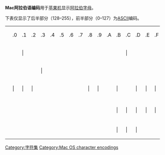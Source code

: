 '''Mac阿拉伯语编码'''用于[[苹果机|苹果机]]显示[[阿拉伯字母|阿拉伯字母]]。

下表仅显示了后半部分（128–255），前半部分（0–127）为[[ASCII|ASCII]]编码。

{| {{chset-tableformat}}
|-
| width="4%" |
! width="6%" | .0 || width="6%" | .1
! width="6%" | .2 || width="6%" | .3
! width="6%" | .4 || width="6%" | .5
! width="6%" | .6 || width="6%" | .7
! width="6%" | .8 || width="6%" | .9
! width="6%" | .A || width="6%" | .B
! width="6%" | .C || width="6%" | .D
! width="6%" | .E || width="6%" | .F
|-
!{{chset-left|8}}
|{{chset-cell|00C4}}
|{{chset-color-punct}}|{{chset-cell|00A0}}
|{{chset-cell|00C7}}
|{{chset-cell|00C9}}
|{{chset-cell|00D1}}
|{{chset-cell|00D6}}
|{{chset-cell|00DC}}
|{{chset-cell|00E1}}
|{{chset-cell|00E0}}
|{{chset-cell|00E2}}
|{{chset-cell|00E4}}
|{{chset-cell|06BA}}
|{{chset-color-punct}}|{{chset-cell|00AB}}
|{{chset-cell|00E7}}
|{{chset-cell|00E9}}
|{{chset-cell|00E8}}
|-
!{{chset-left|9}}
|{{chset-cell|00EA}}
|{{chset-cell|00EB}}
|{{chset-cell|00ED}}
|{{chset-color-punct}}|{{chset-cell|2026}}
|{{chset-cell|00EE}}
|{{chset-cell|00EF}}
|{{chset-cell|00F1}}
|{{chset-cell|00F3}}
|{{chset-cell|00BB}}
|{{chset-cell|00F4}}
|{{chset-cell|00F6}}
|{{chset-cell|00F7}}
|{{chset-cell|00FA}}
|{{chset-cell|00F9}}
|{{chset-cell|00FB}}
|{{chset-cell|00FC}}
|-
!{{chset-left|A}}
|{{chset-color-punct}}|{{chset-cell|0020}}
|{{chset-color-punct}}|{{chset-cell|0021}}
|{{chset-color-punct}}|{{chset-cell|0022}}
|{{chset-cell|0023}}
|{{chset-cell|0024}}
|{{chset-cell|066A}}
|{{chset-cell|0026}}
|{{chset-cell|0027}}
|{{chset-color-punct}}|{{chset-cell|0028}}
|{{chset-color-punct}}|{{chset-cell|0029}}
|{{chset-cell|002A}}
|{{chset-color-punct}}|{{chset-cell|002B}}
|{{chset-cell|060C}}
|{{chset-color-punct}}|{{chset-cell|002D}}
|{{chset-color-punct}}|{{chset-cell|002E}}
|{{chset-color-punct}}|{{chset-cell|002F}}
|-
!{{chset-left|B}}
|{{chset-cell|0660}}
|{{chset-cell|0661}}
|{{chset-cell|0662}}
|{{chset-cell|0663}}
|{{chset-cell|0664}}
|{{chset-cell|0665}}
|{{chset-cell|0666}}
|{{chset-cell|0667}}
|{{chset-cell|0668}}
|{{chset-cell|0669}}
|{{chset-cell|003A}}
|{{chset-cell|061B}}
|{{chset-cell|003C}}
|{{chset-cell|003D}}
|{{chset-cell|003E}}
|{{chset-cell|061F}}
|-
!{{chset-left|C}}
|{{chset-cell|274A}}
|{{chset-cell|0621}}
|{{chset-cell|0622}}
|{{chset-cell|0623}}
|{{chset-cell|0624}}
|{{chset-cell|0625}}
|{{chset-cell|0626}}
|{{chset-cell|0627}}
|{{chset-cell|0628}}
|{{chset-cell|0629}}
|{{chset-cell|062A}}
|{{chset-cell|062B}}
|{{chset-cell|062C}}
|{{chset-cell|062D}}
|{{chset-cell|062E}}
|{{chset-cell|062F}}
|-
!{{chset-left|D}}
|{{chset-cell|0630}}
|{{chset-cell|0631}}
|{{chset-cell|0632}}
|{{chset-cell|0633}}
|{{chset-cell|0634}}
|{{chset-cell|0635}}
|{{chset-cell|0636}}
|{{chset-cell|0637}}
|{{chset-cell|0638}}
|{{chset-cell|0639}}
|{{chset-cell|063A}}
|{{chset-color-punct}}|{{chset-cell|005B}}
|{{chset-color-punct}}|{{chset-cell|005C}}
|{{chset-color-punct}}|{{chset-cell|005D}}
|{{chset-color-punct}}|{{chset-cell|005E}}
|{{chset-color-punct}}|{{chset-cell|005F}}
|-
!{{chset-left|E}}
|{{chset-cell|0640}}
|{{chset-cell|0641}}
|{{chset-cell|0642}}
|{{chset-cell|0643}}
|{{chset-cell|0644}}
|{{chset-cell|0645}}
|{{chset-cell|0646}}
|{{chset-cell|0647}}
|{{chset-cell|0648}}
|{{chset-cell|0649}}
|{{chset-cell|064A}}
|{{chset-cell|064B}}
|{{chset-cell|064C}}
|{{chset-cell|064D}}
|{{chset-cell|064E}}
|{{chset-cell|064F}}
|-
!{{chset-left|F}}
|{{chset-cell|0650}}
|{{chset-cell|0651}}
|{{chset-cell|0652}}
|{{chset-cell|067E}}
|{{chset-cell|0679}}
|{{chset-cell|0688}}
|{{chset-cell|06D5}}
|{{chset-cell|06A4}}
|{{chset-cell|06AF}}
|{{chset-cell|0688}}
|{{chset-cell|0691}}
|{{chset-color-punct}}|{{chset-cell|007B}}
|{{chset-color-punct}}|{{chset-cell|007C}}
|{{chset-color-punct}}|{{chset-cell|007D}}
|{{chset-cell|0698}}
|{{chset-cell|06D2}}
|}

{{character encoding}}

[[Category:字符集|Category:字符集]]
[[Category:Mac_OS_character_encodings|Category:Mac OS character encodings]]